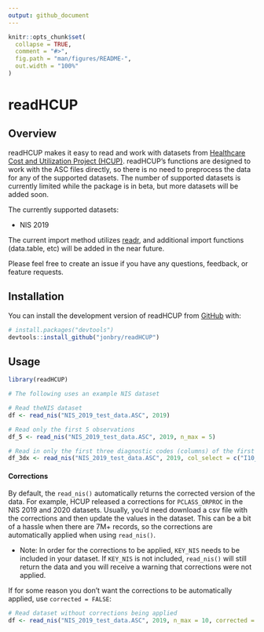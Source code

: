 ```yaml
---
output: github_document
---
```


<!-- README.md is generated from README.Rmd. Please edit that file -->

```r
knitr::opts_chunk$set(
  collapse = TRUE,
  comment = "#>",
  fig.path = "man/figures/README-",
  out.width = "100%"
)
```

# readHCUP

<!-- badges: start -->

<!-- badges: end -->

## Overview

readHCUP makes it easy to read and work with datasets from [Healthcare Cost and Utilization Project (HCUP)](https://hcup-us.ahrq.gov/). readHCUP's functions are designed to work with the ASC files directly, so there is no need to preprocess the data for any of the supported datasets. The number of supported datasets is currently limited while the package is in beta, but more datasets will be added soon.

The currently supported datasets:

-   NIS 2019

The current import method utilizes [readr](https://readr.tidyverse.org/), and additional import functions (data.table, etc) will be added in the near future.

Please feel free to create an issue if you have any questions, feedback, or feature requests.

## Installation

You can install the development version of readHCUP from [GitHub](https://github.com/) with:

``` r
# install.packages("devtools")
devtools::install_github("jonbry/readHCUP")
```

## Usage

```r
library(readHCUP)

# The following uses an example NIS dataset

# Read theNIS dataset
df <- read_nis("NIS_2019_test_data.ASC", 2019)

# Read only the first 5 observations
df_5 <- read_nis("NIS_2019_test_data.ASC", 2019, n_max = 5)

# Read in only the first three diagnostic codes (columns) of the first 10 observations
df_3dx <- read_nis("NIS_2019_test_data.ASC", 2019, col_select = c("I10_DX1", "I10_DX2", "I10_DX3"), n_max = 10)
```

#### Corrections

By default, the `read_nis()` automatically returns the corrected version of the data. For example, HCUP released a corrections for `PCLASS_ORPROC` in the NIS 2019 and 2020 datasets. Usually, you'd need download a csv file with the corrections and then update the values in the dataset. This can be a bit of a hassle when there are 7M+ records, so the corrections are automatically applied when using `read_nis()`.

-   Note: In order for the corrections to be applied, `KEY_NIS` needs to be included in your dataset. If `KEY_NIS` is not included, `read_nis()` will still return the data and you will receive a warning that corrections were not applied.

If for some reason you don't want the corrections to be automatically applied, use `corrected = FALSE`:

```r
# Read dataset without corrections being applied
df <- read_nis("NIS_2019_test_data.ASC", 2019, n_max = 10, corrected = FALSE)
```
